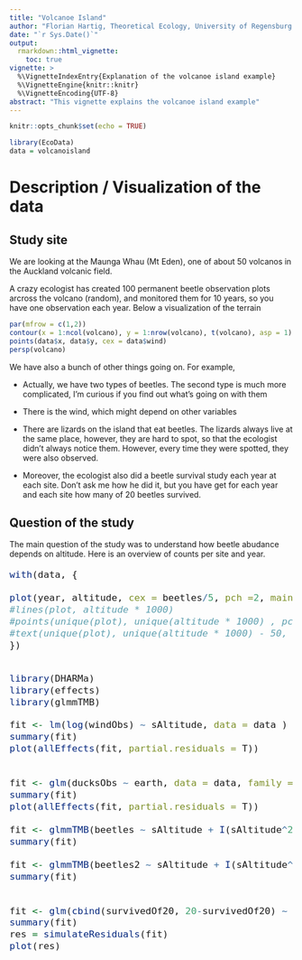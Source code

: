```yaml
---
title: "Volcanoe Island"
author: "Florian Hartig, Theoretical Ecology, University of Regensburg [website](http://www.uni-regensburg.de/biologie-vorklinische-medizin/theoretische-oekologie/mitarbeiter/hartig/)"
date: "`r Sys.Date()`"
output: 
  rmarkdown::html_vignette:
    toc: true
vignette: >
  %\VignetteIndexEntry{Explanation of the volcanoe island example}
  %\VignetteEngine{knitr::knitr}
  %\VignetteEncoding{UTF-8}
abstract: "This vignette explains the volcanoe island example"
---
```


```r
knitr::opts_chunk$set(echo = TRUE)
```


```r
library(EcoData)
data = volcanoisland
```

# Description / Visualization of the data 

## Study site

We are looking at the Maunga Whau (Mt Eden), one of about 50 volcanos in the Auckland volcanic field. 

A crazy ecologist has created 100 permanent beetle observation plots arcross the volcano (random), and monitored them for 10 years, so you have one observation each year. Below a visualization of the terrain


```r
par(mfrow = c(1,2))
contour(x = 1:ncol(volcano), y = 1:nrow(volcano), t(volcano), asp = 1)
points(data$x, data$y, cex = data$wind)
persp(volcano)
```

We have also a bunch of other things going on. For example, 

* Actually, we have two types of beetles. The second type is much more complicated, I'm curious if you find out what's going on with them

* There is the wind, which might depend on other variables 

* There are lizards on the island that eat beetles. The lizards always live at the same place, however, they are hard to spot, so that the ecologist didn't always notice them. However, every time they were spotted, they were also observed. 

* Moreover, the ecologist also did a beetle survival study each year at each site. Don't ask me how he did it, but you have get for each year and each site how many of 20 beetles survived. 


## Question of the study

The main question of the study was to understand how beetle abudance depends on altitude. Here is an overview of counts per site and year. 

<font size="4">
```r

with(data, {

plot(year, altitude, cex = beetles/5, pch =2, main = "Beetle counts across altitudinal gradient, triangle is proportional to counts")
#lines(plot, altitude * 1000)
#points(unique(plot), unique(altitude * 1000) , pch = 3)
#text(unique(plot), unique(altitude * 1000) - 50, unique(plot), cex = 0.7 )
})



```




```r
library(DHARMa)
library(effects)
library(glmmTMB)

fit <- lm(log(windObs) ~ sAltitude, data = data )
summary(fit)
plot(allEffects(fit, partial.residuals = T))


fit <- glm(ducksObs ~ earth, data = data, family = binomial )
summary(fit)
plot(allEffects(fit, partial.residuals = T))

fit <- glmmTMB(beetles ~ sAltitude + I(sAltitude^2) + habitatQuality + earth + windObs + (1|year) + (1|plot) , data = data, family = poisson)
summary(fit)

fit <- glmmTMB(beetles2 ~ sAltitude + I(sAltitude^2) + habitatQuality + earth + windObs + (1|year) + (1|plot) , data = data, family = poisson)
summary(fit)


fit <- glm(cbind(survivedOf20, 20-survivedOf20) ~ habitatQuality, data = data, family = binomial )
summary(fit)
res = simulateResiduals(fit)
plot(res)

```










